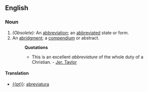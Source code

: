 ==English==
===Noun===
#''(Obsolete):'' An [[abbreviation]]; an [[abbreviated]] state or form.
#An [[abridgment]]; a [[compendium]] or abstract.
#:'''Quotations'''
#:*This is an excellent ''abbreviature'' of the whole duty of a Christian. - [[Jer. Taylor]]
====Translation====
* [[{{pt}}]]: [[abreviatura]]